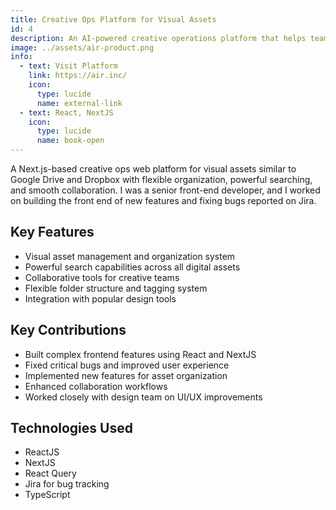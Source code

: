 ```yaml
---
title: Creative Ops Platform for Visual Assets
id: 4
description: An AI-powered creative operations platform that helps teams manage, search, and scale visual assets with intelligent content recognition, automated tagging, and seamless collaboration workflows
image: ../assets/air-product.png
info:
  - text: Visit Platform
    link: https://air.inc/
    icon:
      type: lucide
      name: external-link
  - text: React, NextJS
    icon:
      type: lucide
      name: book-open
---
```


A Next.js-based creative ops web platform for visual assets similar to Google Drive and Dropbox with flexible organization, powerful searching, and smooth collaboration. I was a senior front-end developer, and I worked on building the front end of new features and fixing bugs reported on Jira.

## Key Features

- Visual asset management and organization system
- Powerful search capabilities across all digital assets
- Collaborative tools for creative teams
- Flexible folder structure and tagging system
- Integration with popular design tools

## Key Contributions

- Built complex frontend features using React and NextJS
- Fixed critical bugs and improved user experience
- Implemented new features for asset organization
- Enhanced collaboration workflows
- Worked closely with design team on UI/UX improvements

## Technologies Used

- ReactJS
- NextJS
- React Query
- Jira for bug tracking
- TypeScript
